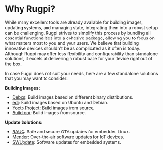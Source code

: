 # Why Rugpi?

While many excellent tools are already available for building images, updating systems, and managing state, integrating them into a robust setup can be challenging.
Rugpi strives to simplify this process by bundling all essential functionalities into a cohesive package, allowing you to focus on what matters most to you and your users.
We believe that building innovative devices shouldn't be as complicated as it often is today.
Although Rugpi may offer less flexibility and configurability than standalone solutions, it excels at delivering a robust base for your device right out of the box.

In case Rugpi does not suit your needs, here are a few standalone solutions that you may want to consider:

**Building Images:**
- [Debos](https://github.com/go-debos/debos): Build images based on different binary distributions.
- [edi](https://www.get-edi.io): Build images based on Ubuntu and Debian.
- [Yocto Project](https://www.yoctoproject.org): Build images from source.
- [Buildroot](https://www.buildroot.org): Build images from source.

**Update Solutions:**
- [RAUC](https://rauc.io): Safe and secure OTA updates for embedded Linux.
- [Mender](https://mender.io): Over-the-air software updates for IoT devices.
- [SWUpdate](https://sbabic.github.io/swupdate/swupdate.html): Software updates for embedded systems.
